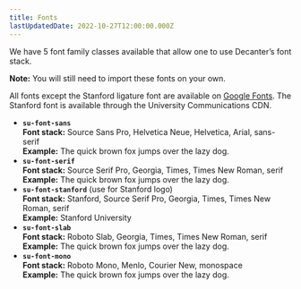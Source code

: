 ```yaml
---
title: Fonts
lastUpdatedDate: 2022-10-27T12:00:00.000Z
---
```



We have 5 font family classes available that allow one to use Decanter’s font stack.

**Note:** You will still need to import these fonts on your own.

All fonts except the Stanford ligature font are available on [Google Fonts](https://fonts.google.com/). The Stanford font is available through the University Communications CDN.

- **`su-font-sans`**\
**Font stack:** Source Sans Pro, Helvetica Neue, Helvetica, Arial, sans-serif\
**Example:** <span class="su-bg-black-10 su-px-05em su-py-01em">The quick brown fox jumps over the lazy dog.</span>
- **`su-font-serif`**\
**Font stack:** Source Serif Pro, Georgia, Times, Times New Roman, serif\
**Example:** <span class="su-font-serif su-bg-black-10 su-px-05em su-py-01em">The quick brown fox jumps over the lazy dog.</span>
- **`su-font-stanford`** (use for Stanford logo)\
**Font stack:** Stanford, Source Serif Pro, Georgia, Times, Times New Roman, serif\
**Example:** <span class="su-font-stanford su-bg-black-10 su-px-05em su-py-01em">Stanford University</span>
- **`su-font-slab`**\
**Font stack:** Roboto Slab, Georgia, Times, Times New Roman, serif\
**Example:** <span class="su-font-slab su-bg-black-10 su-px-05em su-py-01em">The quick brown fox jumps over the lazy dog.</span>
- **`su-font-mono`**\
**Font stack:** Roboto Mono, Menlo, Courier New, monospace\
**Example:** <span class="su-font-mono su-bg-black-10 su-px-05em su-py-01em">The quick brown fox jumps over the lazy dog.</span>
